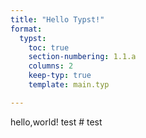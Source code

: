 ```yaml
---
title: "Hello Typst!"
format:
  typst:
    toc: true
    section-numbering: 1.1.a
    columns: 2
    keep-typ: true
    template: main.typ

---
```

hello,world!
test
# test
